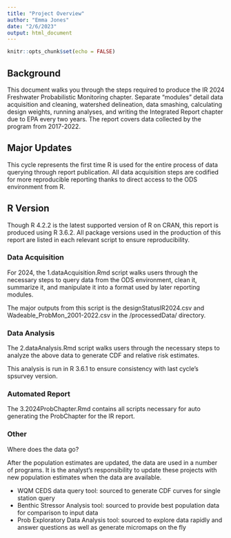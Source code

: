 ```yaml
---
title: "Project Overview"
author: "Emma Jones"
date: "2/6/2023"
output: html_document
---
```


```r
knitr::opts_chunk$set(echo = FALSE)
```

## Background

This document walks you through the steps required to produce the IR 2024 Freshwater Probabilistic Monitoring chapter. Separate "modules" detail data acquisition and cleaning, watershed delineation, data smashing, calculating design weights, running analyses, and writing the Integrated Report chapter due to EPA every two years. The report covers data collected by the program from 2017-2022. 

## Major Updates

This cycle represents the first time R is used for the entire process of data querying through report publication. All data acquisition steps are codified for more reproducible reporting thanks to direct access to the ODS environment from R.

## R Version

Though R 4.2.2 is the latest supported version of R on CRAN, this report is produced using R 3.6.2. All package versions used in the production of this report are listed in each relevant script to ensure reproducibility.


### Data Acquisition

For 2024, the 1.dataAcquisition.Rmd script walks users through the necessary steps to query data from the ODS environment, clean it, summarize it, and manipulate it into a format used by later reporting modules. 

The major outputs from this script is the designStatusIR2024.csv and Wadeable_ProbMon_2001-2022.csv in the /processedData/ directory.

### Data Analysis

The 2.dataAnalysis.Rmd script walks users through the necessary steps to analyze the above data to generate CDF and relative risk estimates.

This analysis is run in R 3.6.1 to ensure consistency with last cycle's spsurvey version.

### Automated Report

The 3.2024ProbChapter.Rmd contains all scripts necessary for auto generating the ProbChapter for the IR report. 


### Other

Where does the data go?

After the population estimates are updated, the data are used in a number of programs. It is the analyst's responsibility to update these projects with new population estimates when the data are available.

 - WQM CEDS data query tool: sourced to generate CDF curves for single station query
 - Benthic Stressor Analysis tool: sourced to provide best population data for comparison to input data
 - Prob Exploratory Data Analysis tool: sourced to explore data rapidly and answer questions as well as generate micromaps on the fly
